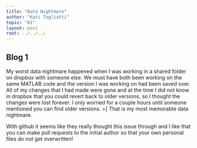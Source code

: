 ---
title: "Data Nightmare"
author: "Kati Togliatti"
topic: "01"
layout: post
root: ../../../
---

## Blog 1
My worst data nightmare happened when I was working in a shared folder on dropbox with someone else. We must have both been working on the same MATLAB code and the version I was working on had been saved over. All of my changes that I had made were gone and at the time I did not know in dropbox that you could revert back to older versions, so I thought the changes were lost forever. I only worried for a couple hours until someone mentioned you can find older versions. =] That is my most memorable data nightmare. 

With github it seems like they really thought this issue through and I like that you can make pull requests to the initial author so that your own personal files do not get overwritten! 


